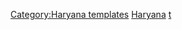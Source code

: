 {{Navbox
|name  = Hydrography of Haryana
|title = [[Hydrography]] of [[Haryana]]
|state = {{{state|autocollapse}}}
|listclass = hlist
|groupstyle = padding:0.35em 1.0em; line-height:1.1em; <!--reduces gap between wrapped groupname lines-->

|group1 = 河流
|list1  =
*[[Chautang]]
*[[Ghaggar-Hakra River|Ghaggar-Hakra]]
*[[亞穆納河]]

|group2 = 瀑布
|list2 = 

|group3= 湖泊
|list3= 
*[[Badkhal Lake]]
*[[Brahma Sarovar]]
*[[Damdama Lake]]
*[[Hathni Kund]]
*[[Karna Lake]]
*[[Sannihit Sarovar]]
*[[Surajkund]]
*[[Tilyar Lake]]

|group4= 壩/堰
|list4= 
*[[Anagpur Dam]]
*[[Hathnikund Barrage]]
*[[Ottu barrage]]
*[[Tajewala Barrage]]

|group5=橋樑
|list5=

|group6= 運河
|list6=
*[[Indira Gandhi Canal]]

|group7 = 周邊地區水文
|list7 = 
* [[:Template:Hydrography of Uttarakhand|北阿坎德邦]] 
* [[:Template:Hydrography of Uttar Pradesh|北方邦]]  
* [[:Template:Hydrography of Rajasthan|拉賈斯坦邦]]  
* [[:Template:Hydrography of Punjab, India|旁遮普邦]]  

}}<noinclude>
{{collapsible option}}
[[Category:Haryana templates]]
[[Category:印度各邦水文導航模板|Haryana]]
[[Category:Rivers of Haryana|t]]
</noinclude>